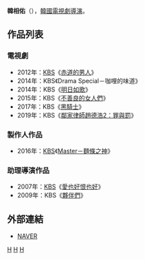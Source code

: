 {{blpsources|time=2017-01-06T04:24:58+00:00}}
{{expand|time=2017-01-06T04:24:58+00:00}}
{{藝人
| 姓名     = 韓相佑
| 類型     = 導演
| 圖片     = 
| 圖片尺寸 = 
| 圖片簡介 = 
| 原名     =  
| 外文名   = 한상우
| 外文     = ko
| 羅馬拼音 = Han Sang Woo
| 英文名   = 
| 綽號     = 
| 其他藝名 = 
| 國籍     = {{KOR}}
| 民族     = 
| 籍貫     = 
| 出生日期 = 
| 出生地點 = 
| 職業     = [[導演|導演]]
| 語言     = [[韓語|韓語]]
| 教育程度 = 
| 配偶     = 
| 出身地   = 
| 出道作   = 
| 出道日期 = 2007年
| 代表作   = 
| 活躍年代 = 
| 經紀公司 = [[韓國放送公社|KBS]]
}}

'''韓相佑'''（{{lang-ko|'''한상우'''}}），[[韓國|韓國]][[電視劇|電視劇]][[導演|導演]]。

== 作品列表 ==
=== 電視劇 ===
*2012年：[[韓國放送公社|KBS]]《[[赤道的男人|赤道的男人]]》
*2014年：KBS《Drama Special－咖哩的味道》
*2014年：KBS《[[交響情人夢_(韓國電視劇)|明日如歌]]》
*2015年：KBS《[[不善良的女人們|不善良的女人們]]》
*2017年：KBS《[[黑騎士_(韓國電視劇)|黑騎士]]》
*2019年：KBS《[[鄰家律師趙德浩2：罪與罰|鄰家律師趙德浩2：罪與罰]]》

=== 製作人作品  ===
*2016年：[[韓國放送公社|KBS]]《[[Master－麵條之神|Master－麵條之神]]》
=== 助理導演作品 ===
*2007年：[[韓國放送公社|KBS]]《[[愛也好恨也好|愛也好恨也好]]》
*2009年：KBS《[[夥伴們|夥伴們]]》

== 外部連結 ==
*[http://people.search.naver.com/search.naver?where=nexearch&sm=tab_ppn&query=%ED%95%9C%EC%83%81%EC%9A%B0&os=314275&ie=utf8&key=PeopleService NAVER] {{Wayback|url=http://people.search.naver.com/search.naver?where=nexearch&sm=tab_ppn&query=%ED%95%9C%EC%83%81%EC%9A%B0&os=314275&ie=utf8&key=PeopleService |date=20170305063828 }}{{ko}}


[[Category:韓國導演|H]]
[[Category:韓國電視劇導演|H]]
[[Category:韓姓|H]]